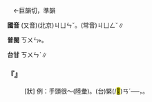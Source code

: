 
=={{ruby|窘|ㄐㄩㄣˇ}}==

　←巨韻切，準韻

'''國音''' (又音)(北京)<rt>ㄐㄩㄣˇ</rt>。(常音)<rt>ㄐㄩㄥˇ</rt>∥

'''普閩''' <rt>ㄎㄨㄣ˫</rt>。

'''台甘''' <rt>ㄎㄨㄣˋ</rt>∥

    

==='''『{{ruby|窘|ㄐㄩㄣˇ}}』'''===
: [狀] 例：手頭很～(陸彙)。(台){{ruby|手|ㄑㄧㄨˋ}}{{ruby|頭|ㄊㄠˊ}}{{ruby|真|ㄐㄧㄣ}}緊(/<mark>&#xffee0;</mark>)<rt>ㄢˊ</rt>──{{ruby|欠|ㄎㄧㆰ˪}}{{ruby|錢|ㄐㆪˊ}}{{ruby|用|ㄧㆲ˫}}{{ruby|/|ㄧㄥ˫}}，{{ruby|無|ㆠㄜˊ}}{{ruby|夠|ㄍㄠ˪}}{{ruby|所|ㄙㆦˋ}}{{ruby|費|ㄏㄨㄧ˪}}。
    
